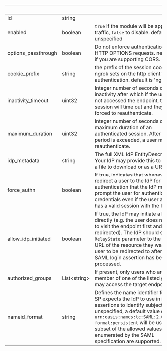 
| &nbsp;              | &nbsp;             | &nbsp;                                                                                                                                                                                                                                                                                                     |
| ------------------- | ------------------ | ---------------------------------------------------------------------------------------------------------------------------------------------------------------------------------------------------------------------------------------------------------------------------------------------------------- |
| id                  | string             |                                                                                                                                                                                                                                                                                                            |
| enabled             | boolean            | `true` if the module will be applied to traffic, `false` to disable. default `true` if unspecified                                                                                                                                                                                                         |
| options_passthrough | boolean            | Do not enforce authentication on HTTP OPTIONS requests. necessary if you are supporting CORS.                                                                                                                                                                                                              |
| cookie_prefix       | string             | the prefix of the session cookie that ngrok sets on the http client to cache authentication. default is 'ngrok.'                                                                                                                                                                                           |
| inactivity_timeout  | uint32             | Integer number of seconds of inactivity after which if the user has not accessed the endpoint, their session will time out and they will be forced to reauthenticate.                                                                                                                                      |
| maximum_duration    | uint32             | Integer number of seconds of the maximum duration of an authenticated session. After this period is exceeded, a user must reauthenticate.                                                                                                                                                                  |
| idp_metadata        | string             | The full XML IdP EntityDescriptor. Your IdP may provide this to you as a a file to download or as a URL.                                                                                                                                                                                                   |
| force_authn         | boolean            | If true, indicates that whenever we redirect a user to the IdP for authentication that the IdP must prompt the user for authentication credentials even if the user already has a valid session with the IdP.                                                                                              |
| allow_idp_initiated | boolean            | If true, the IdP may initiate a login directly (e.g. the user does not need to visit the endpoint first and then be redirected). The IdP should set the `RelayState` parameter to the target URL of the resource they want the user to be redirected to after the SAML login assertion has been processed. |
| authorized_groups   | List&lt;string&gt; | If present, only users who are a member of one of the listed groups may access the target endpoint.                                                                                                                                                                                                        |
| nameid_format       | string             | Defines the name identifier format the SP expects the IdP to use in its assertions to identify subjects. If unspecified, a default value of `urn:oasis:names:tc:SAML:2.0:nameid-format:persistent` will be used. A subset of the allowed values enumerated by the SAML specification are supported.        |

